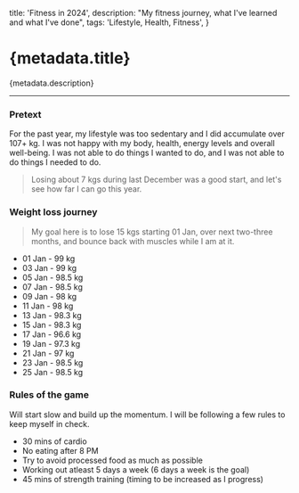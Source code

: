   title: 'Fitness in 2024',
  description: "My fitness journey, what I've learned and what I've done",
  tags: 'Lifestyle, Health, Fitness',
}

# {metadata.title}

{metadata.description}

---

### Pretext

For the past year, my lifestyle was too sedentary and I did accumulate over 107+ kg. I was not happy with my body, health, energy levels and overall well-being. I was not able to do things I wanted to do, and I was not able to do things I needed to do.

> Losing about 7 kgs during last December was a good start, and let's see how far I can go this year.

### Weight loss journey

> My goal here is to lose 15 kgs starting 01 Jan, over next two-three months, and bounce back with muscles while I am at it.

- 01 Jan - 99 kg
- 03 Jan - 99 kg
- 05 Jan - 98.5 kg
- 07 Jan - 98.5 kg
- 09 Jan - 98 kg
- 11 Jan - 98 kg
- 13 Jan - 98.3 kg
- 15 Jan - 98.3 kg
- 17 Jan - 96.6 kg
- 19 Jan - 97.3 kg
- 21 Jan - 97 kg
- 23 Jan - 98.5 kg
- 25 Jan - 98.5 kg

### Rules of the game

Will start slow and build up the momentum. I will be following a few rules to keep myself in check.

- 30 mins of cardio
- No eating after 8 PM
- Try to avoid processed food as much as possible
- Working out atleast 5 days a week (6 days a week is the goal)
- 45 mins of strength training (timing to be increased as I progress)
